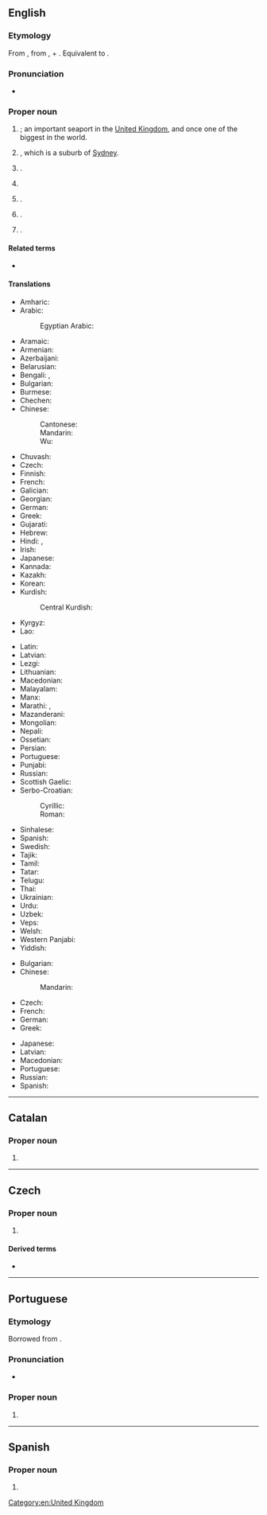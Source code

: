 ==English==
{{wikipedia}}
{{slim-wikipedia|Liverpool (disambiguation)}}

===Etymology===
From {{inh|en|enm|Liverpul}}, from {{der|en|ang|lifer}}, {{m|ang|læfer|t=reed, rush}} + {{m|ang|pōl|t=pool}}. Equivalent to {{af|en|laver|pool}}.

===Pronunciation===
* {{audio|en|En-uk-Liverpool.ogg|Audio (UK)}}

===Proper noun===
{{en-proper noun}}

# {{place|en|city/and/metropolitan borough|co/Merseyside}}; an important seaport in the [[United Kingdom]], and once one of the biggest in the world.
# {{place|en|city|s/New South Wales|c/Australia}}, which is a suburb of [[Sydney]].
# {{place|en|town|p/Nova Scotia|c/Canada}}.
# {{place|en|village|co/Fulton County|s/Illinois|c/USA}}
# {{place|en|village|co/Onondaga County|s/New York|c/USA}}.
# {{place|en|borough|co/Perry County|s/Pennsylvania|c/USA}}.
# {{place|en|small city|co/Brazoria County|s/Texas|c/USA}}.

====Related terms====
* {{sense|seaport in Merseyside}} {{l|en|Liverpudlian}}

====Translations====
{{trans-top|Liverpool, England}}
* Amharic: {{t|am|ሊቨርፑል}}
* Arabic: {{t|ar|لِيفَرْبُول}}
*: Egyptian Arabic: {{t|arz|ليفربول|tr=līferbūl}}
* Aramaic: {{t|arc|ܠܝܒܪܦܘܠ}}
* Armenian: {{t+|hy|Լիվերպուլ}}
* Azerbaijani: {{t|az|Liverpul}}
* Belarusian: {{t|be|Ліверпу́л}}
* Bengali: {{t|bn|লিভারপূল}}, {{t|bn|লিভার্পূল}}
* Bulgarian: {{t|bg|Ли́върпул|m}}
* Burmese: {{t|my|လီဗာပူးမြို့}}
* Chechen: {{t|ce|Ливерпуль}}
* Chinese:
*: Cantonese: {{t|yue|利物浦|tr=lei6 mat6 pou2}}
*: Mandarin: {{t+|cmn|利物浦|tr=lìwùpŭ|sc=Hani}}
*: Wu: {{t|wuu|利物浦}}
* Chuvash: {{t|cv|Ливерпуль}}
* Czech: {{t+|cs|Liverpool|m}}
* Finnish: {{t+|fi|Liverpool}}
* French: {{t+|fr|Liverpool}}
* Galician: {{t|gl|Liverpool}}
* Georgian: {{t|ka|ლივერპული}}
* German: {{t+|de|Liverpool}}
* Greek: {{t+|el|Λίβερπουλ|n}}
* Gujarati: {{t|gu|લિવર્પૂલ}}
* Hebrew: {{t|he|ליברפול}}
* Hindi: {{t|hi|लिवरपूल}}, {{t|hi|लिवर्पूल}}
* Irish: {{t|ga|Learpholl|m}}
* Japanese: {{t|ja|リバプール|tr=Ribapūru|sc=Jpan}}
* Kannada: {{t|kn|ಲಿವರ್‌ಪೂಲ್}}
* Kazakh: {{t|kk|Ливерпуль}}
* Korean: {{t|ko|^리버풀}}
* Kurdish:
*: Central Kurdish: {{t|ckb|لیڤەرپوول}}
* Kyrgyz: {{t|ky|Ливерпул}}
* Lao: {{t|lo|ລິເວີຣ໌ພູລ|tr=liwœ̄phūn}}
{{trans-mid}}
* Latin: {{t|la|Liverpolium}}
* Latvian: {{t|lv|Liverpūle}}
* Lezgi: {{t|lez|Ливерпуль}}
* Lithuanian: {{t|lt|Liverpulis}}
* Macedonian: {{t|mk|Ливерпул|m}}
* Malayalam: {{t|ml|ലിവർപൂൽ}}
* Manx: {{t|gv|Lerphoyll|m}}
* Marathi: {{t|mr|लिव्हरपूल}}, {{t|mr|लिव्हर्पूल}}
* Mazanderani: {{t|mzn|لیورپول}}
* Mongolian: {{t|mn|Ливерпүүл}}
* Nepali: {{t|ne|लिभरपुल}}
* Ossetian: {{t|os|Ливерпуль}}
* Persian: {{t+|fa|لیورپول|tr=liverpul}}
* Portuguese: {{t|pt|Liverpool|f}}
* Punjabi: {{t|pa|ਲਿਵਰਪੂਲ}}
* Russian: {{t+|ru|Ливерпу́ль|m}}
* Scottish Gaelic: {{t|gd|Poll a' Ghrùthain|m}}
* Serbo-Croatian:
*: Cyrillic: {{t|sh|Ливерпул|m|sc=Cyrl}}
*: Roman: {{t|sh|Liverpul|m}}
* Sinhalese: {{t|si|ලිවර්පූල්}}
* Spanish: {{t+|es|Liverpool|m}}
* Swedish: {{t+|sv|Liverpool}}
* Tajik: {{t|tg|Ливерпул}}
* Tamil: {{t|ta|லிவர்பூல்}}
* Tatar: {{t|tt|Liverpul}}
* Telugu: {{t|te|లివర్‌పూల్}}
* Thai: {{t|th|ลิเวอร์พูล}}
* Ukrainian: {{t|uk|Ліверпу́ль|m}}
* Urdu: {{t|ur|لورپول|tr=livarpūl}}
* Uzbek: {{t|uz|Liverpul}}
* Veps: {{t|vep|Liverpul'}}
* Welsh: {{t|cy|Lerpwl|f}}
* Western Panjabi: {{t+|pnb|لیور پول}}
* Yiddish: {{t|yi|ליווערפּול}}
{{trans-bottom}}

{{trans-top|NY, Canada or Australia}}
* Bulgarian: {{t|bg|Ли́върпул|m|sc=Cyrl}}
* Chinese:
*: Mandarin: {{t+|cmn|利物浦|tr=lìwùpŭ|sc=Hani}}
* Czech: {{t+|cs|Liverpool|m}}
* French: {{t+|fr|Liverpool}}
* German: {{t+|de|Liverpool}}
* Greek: {{t+|el|Λίβερπουλ|n}}
{{trans-mid}}
* Japanese: {{t|ja|リバプール|tr=Ribapūru|sc=Jpan}}
* Latvian: {{t|lv|Liverpūle|f}}
* Macedonian: {{t|mk|Ливерпул|m}}
* Portuguese: {{t|pt|Liverpool|f}}
* Russian: {{t|ru|Ли́верпул|m}}
* Spanish: {{t+|es|Liverpool|m}}
{{trans-bottom}}

[[Category:en:United Kingdom]]
{{c|en|Cities in England|Boroughs in England|Merseyside|New South Wales|Cities in Australia|Nova Scotia|Illinois, USA|New York, USA|Pennsylvania, USA|Texas, USA}}

----

==Catalan==

===Proper noun===
{{ca-proper noun|m}}

# {{l|en|Liverpool}}

----

==Czech==

===Proper noun===
{{cs-proper noun|g=m}}

# {{l|en|Liverpool}}

====Derived terms====
* {{l|cs|liverpoolský}}

----

==Portuguese==

===Etymology===
Borrowed from {{bor|pt|en|Liverpool}}.

===Pronunciation===
* {{a|Brazil}} {{IPA|pt|/ˌli.veʁ.ˈpuw/|/ˈli.veʁ.puw/}}

===Proper noun===
{{pt-proper noun|f}}

# {{place|pt|city|county/Merseyside|c/England|t1=Liverpool}}

----

==Spanish==
{{wikipedia|lang=es}}

===Proper noun===
{{es-proper noun|m}}

# {{l|en|Liverpool}}